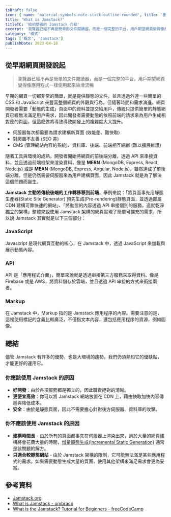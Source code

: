 ```yaml
---
isDraft: false
icon: { name: 'material-symbols:note-stack-outline-rounded', title: '重疊卡片符號' }
title: 'What is Jamstack?'
titleTC: '給初學者的 Jamstack 介紹'
excerpt: '瀏覽器已經不再是簡單的文件閱讀器，而是一個完整的平台，用戶期望網頁變得像應用程式一樣使用起來絲滑流暢，你可能在近期會很常聽到 Jamstack 這個詞彙，簡單來說它是一種現代建構網頁應用的方式。藉由這篇入門文章你可以了解：為什麼需要它？以及如何實踐這項技術。'
category: '模式'
tags: ['概念', 'Jamstack']
publishDate: 2023-04-18
---
```


## 從早期網頁開發說起

> 瀏覽器已經不再是簡單的文件閱讀器，而是一個完整的平台，用戶期望網頁變得像應用程式一樣使用起來絲滑流暢

早期的網頁一切都非常的簡單，就是提供靜態的文件，並且透過外連一些簡單的 CSS 和 JavaScript 來豐富整個網頁的外觀與行為，但隨著時間和需求演進，網頁開發者需要「動態的生成」頁面中的資料並提交給用戶，傳統只提供簡單的靜態網頁已經無法滿足用戶需求，因此開發者需要動態的依照前端的請求來為用戶生成相對應的頁面，但這麼做將導致導致開發上的複雜度大大提升。

- 伺服器每次都需要為請求建構新頁面 (效能差、難快取)
- 對爬蟲不友善 (SEO 差)
- CMS (管理網站內容的系統)、資料庫、後端、前端相互綑綁 (難以擴展維護)

隨著工具與環境的成熟，開發者開始將網頁的前後端分離，透過 API 來串接資料，並且透過前端框架來渲染資料，像是 **MERN** (MongoDB, Express, React, Node.js) 或是 **MEAN** (MongoDB, Express, Angular, Node.js)，雖然達成了前後端分離，但是仍然需要伺服器來為用戶建構頁面，因此 Jamstack 就是為了解決這個問題而誕生。

**Jamstack 主動將傳統後端的工作轉移移到前端**，舉例來說：「將頁面事先用靜態生產器(Static Site Generator) 預先生成(Pre-rendering)靜態頁面，並透過部屬 CDN 建構可靠快速的網站」、「將動態的內容透過 API 串接個別的服務，造就乾淨獨立的架構」整體來說使用 Jamstack 架構的網頁實現了簡單可擴充的需求，所以說 Jamstack 其實就是以下三個部分：

### JavaScript

Javascript 是現代網頁互動的核心，在 Jamstack 中，透過 JavaScript 來加載與展示動態內容。

### API

API 是「應用程式介面」，簡單來說就是透過串接第三方服務來取得資料。像是 Firebase 或是 AWS，將資料儲存於雲端，並且透過 API 串接的方式來銜接兩者。

### Markup

在 Jamstack 中，Markup 指的是 Jamstack 應用程序的內容。需要注意的是，這裡使用標記的含義比較廣泛，不僅指文本內容，還包括應用程序的資源，例如圖像。

## 總結

儘管 Jamstack 有許多的優勢，也是大環境的趨勢，我們仍須熟知它的優缺點，才能更好的運用它。

### 你應該使用 Jamstack 的原因

- **好開發**：由於各項服務都是獨立的，因此職責絕對的清晰。
- **更便宜高效**：你可以將 Jamstack 網站放置在 CDN 上，藉由快取加快內容傳遞與降低成本。
- **安全**：由於是靜態頁面，因此不需要擔心針對後方伺服器、資料庫的攻擊。

### 你不應該使用 Jamstack 的原因

- **建構時間長** - 由於所有的頁面都事先在伺服器上渲染出來，過於大量的網頁建構將會花費大量的時間，[增量靜態生成(Incremental Static Generation)](https://www.patterns.dev/posts/incremental-static-rendering) 通常是該問題的解方。
- **只適合較靜態網站** - 由於 Jamstack 架構的限制，它可能無法滿足某些應用程式的需求。如果需要動態生成大量的頁面，使用其他架構來滿足需求會更為妥當。

## 參考資料

- [Jamstack.org](https://jamstack.org/)
- [What is Jamstack - umbraco](https://umbraco.com/knowledge-base/jamstack/)
- [What is the Jamstack? Tutorial for Beginners - freeCodeCamp](https://www.freecodecamp.org/news/jamstack-for-beginners/)
